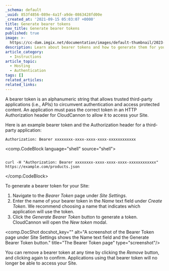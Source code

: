 ```yaml
---
_schema: default
_uuid: 853f4856-089e-4a1f-a9de-0863428fd00e
_created_at: '2021-09-15 05:03:07 +0000'
title: Generate bearer tokens
nav_title: Generate bearer tokens
published: true
image: >-
  https://cc-dam.imgix.net/documentation/images/default-thumbnail/2023-Q4/CloudCannon-Documentation-Thumbnail.png
description: Learn about bearer tokens and how to generate them for your Site.
article_category:
  - Instructions
article_topic:
  - Hosting
  - Authentication
tags: []
related_articles:
related_links:
---
```

A bearer token is an alphanumeric string that allows trusted third-party applications (i.e., APIs) to circumvent authentication and access protected content. An application must pass the correct token in an HTTP Authorization header for CloudCannon to allow it to access your Site.

Here is an example bearer token and the Authorization header for a third-party application:

`Authorization: Bearer xxxxxxxx-xxxx-xxxx-xxxx-xxxxxxxxxxxx`

<comp.CodeBlock language="shell" source="shell">
```

curl -H "Authorization: Bearer xxxxxxxx-xxxx-xxxx-xxxx-xxxxxxxxxxxx" https://example.com/products.json

```
</comp.CodeBlock>

To generate a bearer token for your Site:

1. Navigate to the *Bearer Token* page under *Site Settings*.
2. Enter the name of your bearer token in the *Name* text field under *Create Token*. We recommend choosing a name that indicates which application will use the token.
3. Click the *Generate Bearer Token* button to generate a token. CloudCannon will open the *New token* modal.

<comp.DocShot docshot_key="" alt="A screenshot of the Bearer Token page under Site Settings shows the Name text field and the Generate Bearer Token button." title="The Bearer Token page" type="screenshot"/>

You can remove a bearer token at any time by clicking the *Remove* button, and clicking again to confirm. Applications using that bearer token will no longer be able to access your Site.